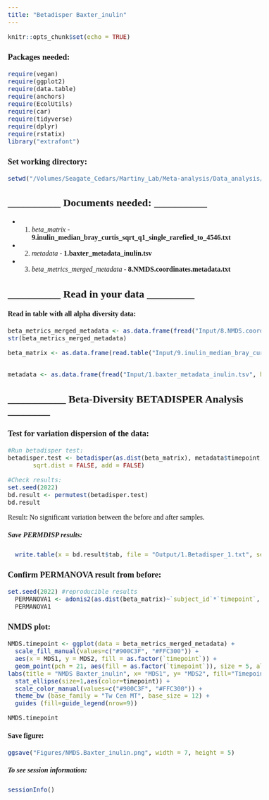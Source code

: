```yaml
---
title: "Betadisper Baxter_inulin"
---
```


```{=html}
<style>

body, td {
   font-family: "Tw Cen MT";
   font-size: 16px;
}

</style>
```
```r
knitr::opts_chunk$set(echo = TRUE)

```

### Packages needed:
```r
require(vegan)
require(ggplot2)
require(data.table)
require(anchors)
require(EcolUtils)
require(car)
require(tidyverse)
require(dplyr)
require(rstatix)
library("extrafont")
```

### Set working directory:
```r
setwd("/Volumes/Seagate_Cedars/Martiny_Lab/Meta-analysis/Data_analysis/Meta_analysis/Betadisp/Baxter_2019_inulin")
```

## __________ Documents needed: __________##

* 1. *beta_matrix* - **9.inulin_median_bray_curtis_sqrt_q1_single_rarefied_to_4546.txt** 

* 2. *metadata* - **1.baxter_metadata_inulin.tsv** 

* 3. *beta_metrics_merged_metadata* - **8.NMDS.coordinates.metadata.txt** 

## __________ Read in your data _________ ##


#### Read in table with all alpha diversity data:
```r
beta_metrics_merged_metadata <- as.data.frame(fread("Input/8.NMDS.coordinates.metadata.txt", header = TRUE))
str(beta_metrics_merged_metadata)

beta_matrix <- as.data.frame(read.table("Input/9.inulin_median_bray_curtis_sqrt_q1_single_rarefied_to_4546.txt", header = TRUE, row.names=1))


metadata <- as.data.frame(fread("Input/1.baxter_metadata_inulin.tsv", header = TRUE))
```


## ___________ Beta-Diversity BETADISPER Analysis ________ ##

### Test for variation dispersion of the data:
```r

#Run betadisper test:
betadisper.test <- betadisper(as.dist(beta_matrix), metadata$timepoint, type = "centroid", bias.adjust = FALSE,
       sqrt.dist = FALSE, add = FALSE)

#Check results:
set.seed(2022)
bd.result <- permutest(betadisper.test)
bd.result
```

Result: No significant variation between the before and after samples.

##### Save PERMDISP results:
```r
  write.table(x = bd.result$tab, file = "Output/1.Betadisper_1.txt", sep = "\t", row.names = TRUE, col.names = NA) 
```

### Confirm PERMANOVA result from before:
```r
set.seed(2022) #reproducible results
  PERMANOVA1 <- adonis2(as.dist(beta_matrix)~`subject_id`*`timepoint`, data=metadata, method = "bray", by="terms",permutations = 999)
  PERMANOVA1
```

### NMDS plot:
```r
NMDS.timepoint <- ggplot(data = beta_metrics_merged_metadata) +
  scale_fill_manual(values=c("#900C3F", "#FFC300")) +
  aes(x = MDS1, y = MDS2, fill = as.factor(`timepoint`)) + 
  geom_point(pch = 21, aes(fill = as.factor(`timepoint`)), size = 5, alpha = 0.7) +
labs(title = "NMDS Baxter_inulin", x= "MDS1", y= "MDS2", fill="Timepoint") +
  stat_ellipse(size=1,aes(color=timepoint)) +
  scale_color_manual(values=c("#900C3F", "#FFC300")) +
  theme_bw (base_family = "Tw Cen MT", base_size = 12) +
  guides (fill=guide_legend(nrow=9))

NMDS.timepoint
```

#### Save figure:
```r
ggsave("Figures/NMDS.Baxter_inulin.png", width = 7, height = 5)
```


##### To see session information:
```r
sessionInfo()
```
